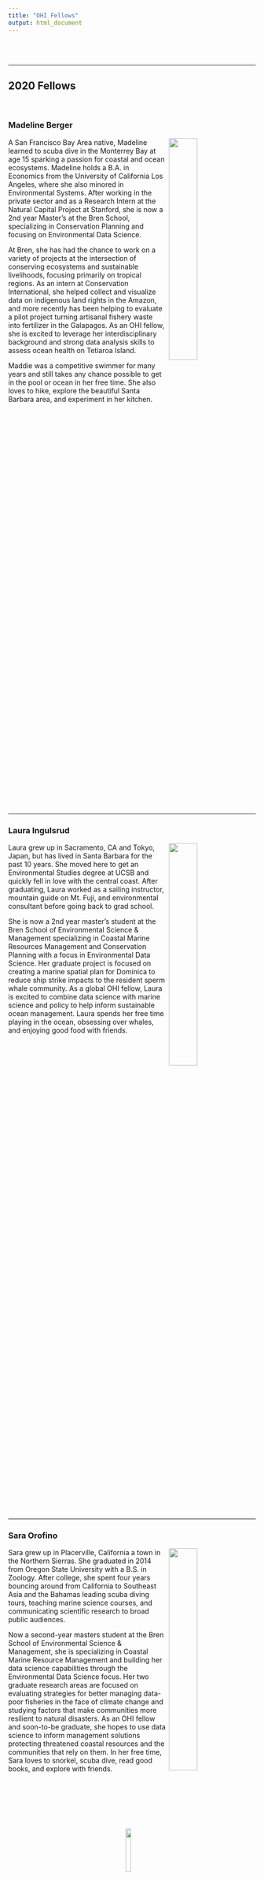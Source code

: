 ```yaml
---
title: "OHI Fellows"
output: html_document
---  
```


<br>
<br>

***
## **2020 Fellows**

<br>

### Madeline Berger
<div style="width: 100%;">
<img src="images/maddie.jpg" style="float: right; width: 34%; margin: 0px 6px;" />
<p>
A San Francisco Bay Area native, Madeline learned to scuba dive in the Monterrey Bay at age 15 sparking a passion for coastal and ocean ecosystems. Madeline holds a B.A. in Economics from the University of California Los Angeles, where she also minored in Environmental Systems. After working in the private sector and as a Research Intern at the Natural Capital Project at Stanford, she is now a 2nd year Master’s at the Bren School, specializing in Conservation Planning and focusing on Environmental Data Science.
</p>
<p>
At Bren, she has had the chance to work on a variety of projects at the intersection of conserving ecosystems and sustainable livelihoods, focusing primarily on tropical regions. As an intern at Conservation International, she helped collect and visualize data on indigenous land rights in the Amazon, and more recently has been helping to evaluate a pilot project turning artisanal fishery waste into fertilizer in the Galapagos. As an OHI fellow, she is excited to leverage her interdisciplinary background and strong data analysis skills to assess ocean health on Tetiaroa Island.
</p>
<p>
Maddie was a competitive swimmer for many years and still takes any chance possible to get in the pool or ocean in her free time. She also loves to hike, explore the beautiful Santa Barbara area, and experiment in her kitchen. 
</p>

</div>

<div style="clear:both;"></div>
<br>

***

### Laura Ingulsrud
<div style="width: 100%;">
<img src="images/LauraIngulsrud.jpg" style="float: right; width: 34%; margin: 0px 6px;" />
<p>
Laura grew up in Sacramento, CA and Tokyo, Japan, but has lived in Santa Barbara for the past 10 years. She moved here to get an Environmental Studies degree at UCSB and quickly fell in love with the central coast. After graduating, Laura worked as a sailing instructor, mountain guide on Mt. Fuji, and environmental consultant before going back to grad school.  
</p>
<p>
She is now a 2nd year master’s student at the Bren School of Environmental Science & Management specializing in Coastal Marine Resources Management and Conservation Planning with a focus in Environmental Data Science. Her graduate project is focused on creating a marine spatial plan for Dominica to reduce ship strike impacts to the resident sperm whale community. As a global OHI fellow, Laura is excited to combine data science with marine science and policy to help inform sustainable ocean management. Laura spends her free time playing in the ocean, obsessing over whales, and enjoying good food with friends.
</p>


</div>

<div style="clear:both;"></div>
<br>

***

### Sara Orofino
<div style="width: 100%;">
<img src="images/sara.jpeg" style="float: right; width: 34%; margin: 0px 6px;" />
<p>
Sara grew up in Placerville, California a town in the Northern Sierras. She graduated in 2014 from Oregon State University with a B.S. in Zoology. After college, she spent four years bouncing around from California to Southeast Asia and the Bahamas leading scuba diving tours, teaching marine science courses, and communicating scientific research to broad public audiences.   
</p>
<p>
Now a second-year masters student at the Bren School of Environmental Science & Management, she is specializing in Coastal Marine Resource Management and building her data science capabilities through the Environmental Data Science focus. Her two graduate research areas are focused on evaluating strategies for better managing data-poor fisheries in the face of climate change and studying factors that make communities more resilient to natural disasters. As an OHI fellow and soon-to-be graduate, she hopes to use data science to inform management solutions protecting threatened coastal resources and the communities that rely on them. In her free time, Sara loves to snorkel, scuba dive, read good books, and explore with friends.    
</p>

<br>
<br>
<br>
<br>
<br>

<a href = "http://github.com/saraorofino" target = "_blank">
<img src = "https://docs.google.com/drawings/d/e/2PACX-1vTXm-85N4B9kozmKMSmOtzN67P-15yT-VX7zc1LcJfqHkJoQV5nKU8-0yW_UquNf46dUbCF1hyCKIO4/pub?w=598&h=151" style="float: right; width: 15%; margin: 0px 6px;" /></a>

</div>

<div style="clear:both;"></div>
<br>

***

< br>

## **2019 Fellows**

<br>


### Gage Clawson
<div style="width: 100%;">
<img src="https://docs.google.com/drawings/d/e/2PACX-1vTdgGv_5w9WkZegV34xJKbq1fUyTHzJMQV6qQJ0DrFUnqE0TKDO7FR8nRVpfTkIoWwB-EPfwwBjdJ30/pub?w=928&h=619" style="float: right; width: 34%; margin: 0px 6px;" />
<p>
Gage grew up in Manteo, North Carolina, a town located on a small island in the Outer Banks. He graduated from the University of North Carolina at Chapel Hill in 2018 with a B.S. in Statistics and Analytics and a B.A. in Music. Throughout college Gage performed in many of UNC’s ensembles, including the Jazz, Trumpet, and Wind Ensembles. Although he has a passion for music, his passion for statistics and the environment is stronger. Seeing firsthand the effects of environmental degradation on his hometown inspired his interest in environmental science.
</p>
<p>
He is now a first-year student at the Bren School, pursuing a specialization in Coastal Marine Resources Management with a focus in Environmental Data Science. He hopes to pursue a career in which he can apply his analytical skills to solve environmental issues and preserve the livelihoods of those living in coastal communities.  In his free time, Gage is an avid trumpet player, hiker, and general outdoorsy person. 
</p>

<a href = "http://github.com/gclawson1" target = "_blank">
<img src = "images/git handle gage.jpg" style="float: right; width: 15%; margin: 0px 6px;" /></a>

</div>

<div style="clear:both;"></div>
<br>

***

### Molly Williams
<div style="width: 100%;">
<img src="images/molly.jpg" style="float: right; width: 34%; margin: 0px 6px;" />
<p>
Molly is originally from Seattle, WA and grew up in and around the Pacific Ocean. She received her undergraduate degree in Environmental Studies on the other coast at Mount Holyoke College. During this time, she spent a semester abroad studying in the Turks and Caicos Islands where she was captivated by the marine life as well as the challenge of managing human-environment relationships.
</p>
<p>
After spending a few years teaching math in Hawaii and then wrangling microbes at an algae biofuel startup in Florida, Molly is now a second-year master’s student at the UCSB Bren School of Environmental Science & Management. She came full circle back to the marine world, and is specializing in coastal and marine resources management and environmental data science. Her graduate work is focused on developing data management strategies for a local citizen science project run by the Channel Islands National Marine Sanctuary that monitors whale presence in the Santa Barbara Channel. As an OHI fellow and soon-to-be Bren graduate, she hopes to leverage her data science skills towards the preservation of both cultural and ecological systems. 
</p>

<a href = "http://github.com/molly-williams" target = "_blank">
<img src = "images/git handle molly.jpg" style="float: right; width: 15%; margin: 0px 6px;" /></a>

</div>

<div style="clear:both;"></div>
<br>

***

<br>

## **2018 Fellows**

<br>

### Camila Vargas

<div style="width: 100%;">
<img src="images/camila_pic.jpg" style="float: right; width: 34%; margin: 0px 6px;" />
<p>
Camila is originally from Santiago, Chile and holds a degree in Biology from Pontificia Universidad Católica de Chile (PUC), with a major in ecology and specialization in natural resources management. Her working experiences has mostly been related to academic research for the Marine Conservation Center – PUC, exploring social-ecological systems dynamics in small-scale fisheries in Chile.
</p>
<p>
Camila’s primary research focused on gender roles in small-scale fisheries along the coast of central Chile. She has also collaborated on a range of projects, from research to review biodiversity offset’s in the scientific literature, to an initiative with a PNUD project aimed to develop a credit system for marine biodiversity offsets for the central coast of Chile. She has also been involved in several field works assessing fishers’ perceptions on adaptive capacity and evaluating fishers’ collaborative behavior through game theory experiments.  

She recently graduated from her master degree at the Bren School of Environmental Science and Management, as a Latina America Fisheries Fellowship, with specialization is in Coastal Marine Resource Management. For her masters group thesis, Camila together with 4 colleagues worked on developing a user-friendly hub that integrates scientific knowledge, case studies and analitical tools for creating effective no-take marine reserves.

Her focus on marine resources is motivated by her passion for ocean and marine life as well as her desire to develop solutions, using the best available science, for threatened coastal resources which are the main livelihood for many coastal communities.
</p>

<img src = "https://docs.google.com/drawings/d/e/2PACX-1vRSilACRzJvoAHMxWq7tYtdY0nBr4Rk2kym0z8Nq4k369ooUnssatA7trYJmt-FfD2rW8hFNcfVntI1/pub?w=598&h=151" style="float: right; width: 15%; margin: 0px 6px;" />

</div>

<div style="clear:both;"></div>
<br>

***

### Iwen Su


<div style="width: 100%;">
<img src="images/iwen_pic.jpg" style="float: right; width: 34%; margin: 0px 6px;" />
<p>
Iwen grew up in San Diego and Taiwan, and received her B.A. in Biology, Marine Emphasis from Occidental College. After graduating, she set off to Madagascar for three months to conduct underwater surveys on coral reefs. She has also volunteered on various projects throughout San Diego, including coral identification at the Scripps Institution of Oceanography, event planning for WildCoast, and scientific diving with San Diego State graduate students. During this time, Iwen primarily worked along the coast collecting recreational fisheries data for the CA Department of Fish and Wildlife and on the water for a white seabass enhancement project at the Hubbs-Seaworld Research Institute. 
</p>

<p>
She is now pursuing a specialization in Coastal and Marine Resources Management at the Bren School. Over the last year and half, she’s worked on various projects at NCEAS including the Arctic Data Center, the SeaSketch-TNC groundfish spatial plan, and now the Ocean Health Index. Her career interests include marine spatial planning for fisheries and aquaculture and seafood sustainability. Outside of school, Iwen enjoys diving artificial reefs, and drawing pictures of sea-creatures to hang on her walls.
</p>

<img src = "https://docs.google.com/drawings/d/e/2PACX-1vSohclPTHr8A0Dzo2t8LUrOVsLKNDhRHkaekApz_GT1TtaPP1-1_YXwYOXeW9k7ProzSpECJAk8trhS/pub?w=578&h=150" style="float: right; width: 15%; margin: 0px 6px;" />

</div>

<div style="clear:both;"></div>
<br>


***

### Ellie Campbell

<div style="width: 100%;">
<img src="images/ellie_pic.JPG" style="float: right; width: 39%; margin: 0px 6px;" />
<p>
Ellie graduated from the Bren School of Environmental Science & Management, where she pursued a Masters of Environmental Science and Management with a specialization in Energy and Climate. Originally from Anchorage, Alaska, Ellie graduated from Colorado College in 2016 with a B.A. in Mathematics. For her masters project, she collaborated with four peers to synthesize an ecological monitoring framework for the Tejon Ranch Conservancy, incorporating drones and other remote sensing technologies. She previously worked with Conservation Science Partners on GLUED (Global Land Use/Cover Emergent Database), a platform to collect and share data on land use and land cover. She gained additional technical training in remote sensing methodology through an interdisciplinary research experience for undergraduates at the University of Northern Iowa. In her free time, she enjoys spending time outdoors skiing, running, and playing ultimate frisbee.
</p>
<br>
<img src = "https://docs.google.com/drawings/d/e/2PACX-1vTq4-mE3u-NngtJn46YFxN-BwMilVVatfcF-dfT6PrsX1wZqgxcgfyhYiZfCdXL8yUBwvFzU158N-Oh/pub?w=578&h=150" style="float: right; width: 15%; margin: 0px 6px;" />

</div>

<div style="clear:both;"></div>
<br>

***

<br>
<br>
